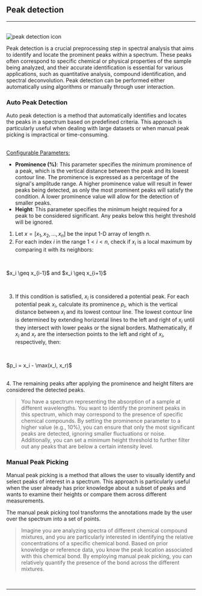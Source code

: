 
## Peak detection
<hr />
<br />
<Image src={`${imagePath}peak_detection_icon.svg`} alt="peak detection icon" width={65} height={65} />

Peak detection is a crucial preprocessing step in spectral analysis that aims to identify and locate the prominent peaks within a spectrum. These peaks often correspond to specific chemical or physical properties of the sample being analyzed, and their accurate identification is essential for various applications, such as quantitative analysis, compound identification, and spectral deconvolution. Peak detection can be performed either automatically using algorithms or manually through user interaction.

### Auto Peak Detection

Auto peak detection is a method that automatically identifies and locates the peaks in a spectrum based on predefined criteria. This approach is particularly useful when dealing with large datasets or when manual peak picking is impractical or time-consuming.

<br />
<u>Configurable Parameters:</u>

- **Prominence (%)**: This parameter specifies the minimum prominence of a peak, which is the vertical distance between the peak and its lowest contour line. The prominence is expressed as a percentage of the signal's amplitude range.  A higher prominence value will result in fewer peaks being detected, as only the most prominent peaks will satisfy the condition. A lower prominence value will allow for the detection of smaller peaks.
- **Height**: This parameter specifies the minimum height required for a peak to be considered significant. Any peaks below this height threshold will be ignored.

1. Let $x = [x_1, x_2, \ldots, x_n]$ be the input 1-D array of length $n$.
2. For each index $i$ in the range $1 < i < n$, check if $x_i$ is a local maximum by comparing it with its neighbors:
<br />   
<p style={{textAlign: 'center'}}>$x_i \geq x_{i-1}$ and $x_i \geq x_{i+1}$</p>
<br />

3. If this condition is satisfied, $x_i$ is considered a potential peak.
For each potential peak $x_i$, calculate its prominence $p_i$, which is the vertical distance between $x_i$ and its lowest contour line. The lowest contour line is determined by extending horizontal lines to the left and right of $x_i$ until they intersect with lower peaks or the signal borders. Mathematically, if $x_l$ and $x_r$ are the intersection points to the left and right of $x_i$, respectively, then:
<br />
<p style={{textAlign: 'center'}}>$p_i = x_i - \max(x_l, x_r)$</p>
<br />
4. The remaining peaks after applying the prominence and height filters are considered the detected peaks.
  
>You have a spectrum representing the absorption of a sample at different wavelengths. You want to identify the prominent peaks in this spectrum, which may correspond to the presence of specific chemical compounds. By setting the prominence parameter to a higher value (e.g., 10%), you can ensure that only the most significant peaks are detected, ignoring smaller fluctuations or noise. Additionally, you can set a minimum height threshold to further filter out any peaks that are below a certain intensity level.
>

### Manual Peak Picking

Manual peak picking is a method that allows the user to visually identify and select peaks of interest in a spectrum. This approach is particularly useful when the user already has prior knowledge about a subset of peaks and wants to examine their heights or compare them across different measurements.

The manual peak picking tool transforms the annotations made by the user over the spectrum into a set of points.

>Imagine you are analyzing spectra of different chemical compound mixtures, and you are particularly interested in identifying the relative concentrations of a specific chemical bond. Based on prior knowledge or reference data, you know the peak location associated with this chemical bond. By employing manual peak picking, you can relatively quantify the presence of the bond across the different mixtures.
>

<br />
<hr />
<br />
<ImageLink href="/preprocessing/standardize" image={{alt: "standardize icon", src: `${imagePath}standardization_icon.svg`}} text="Standardize" />
<br />
<ImageLink href="/preprocessing/baseline-correction" image={{alt: "baseline icon", src: `${imagePath}baseline_icon.svg`}} text="Baseline" />
<br />
<ImageLink href="/preprocessing/smooth" image={{alt: "smooth icon", src: `${imagePath}smoothing_icon.svg`}} text="Smooth" />
<br />
<ImageLink href="/preprocessing/offset" image={{alt: "offset icon", src: `${imagePath}offset_icon.svg`}} text="Offset" />
<br />
<ImageLink href="/preprocessing/normalize" image={{alt: "normalize icon", src: `${imagePath}normalization_icon.svg`}} text="Normalize" />
<br />
<ImageLink href="/preprocessing/derivative" image={{alt: "derivative icon", src: `${imagePath}derivative_icon.svg`}} text="Derivative" />